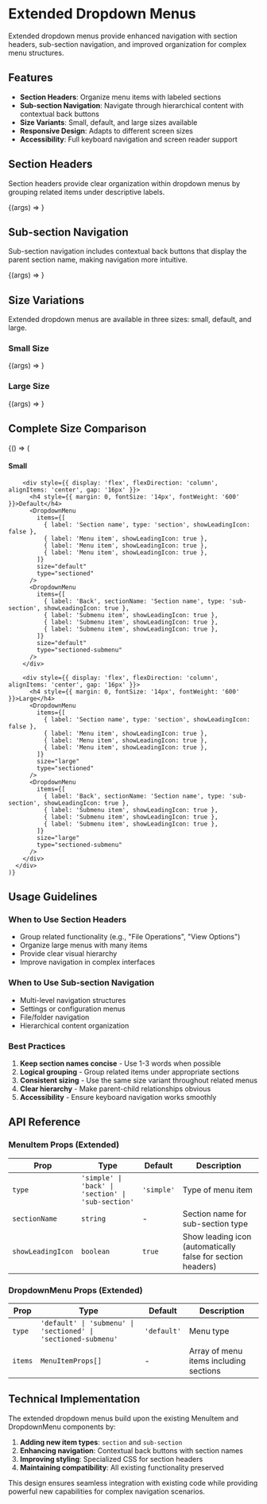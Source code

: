 
<Meta title="Molecules/Extended Dropdown Menus" />

# Extended Dropdown Menus

Extended dropdown menus provide enhanced navigation with section headers, sub-section navigation, and improved organization for complex menu structures.

## Features

- **Section Headers**: Organize menu items with labeled sections
- **Sub-section Navigation**: Navigate through hierarchical content with contextual back buttons
- **Size Variants**: Small, default, and large sizes available
- **Responsive Design**: Adapts to different screen sizes
- **Accessibility**: Full keyboard navigation and screen reader support

## Section Headers

Section headers provide clear organization within dropdown menus by grouping related items under descriptive labels.

<Canvas>
  <Story
    name="Section Headers"
    args={{
      items: [
        { label: 'Section name', type: 'section', showLeadingIcon: false },
        { label: 'Menu item', showLeadingIcon: true },
        { label: 'Menu item', showLeadingIcon: true },
        { label: 'Menu item', showLeadingIcon: true },
      ],
      size: 'default',
      type: 'sectioned',
    }}
  >
    {(args) => <DropdownMenu {...args} />}
  </Story>
</Canvas>

## Sub-section Navigation

Sub-section navigation includes contextual back buttons that display the parent section name, making navigation more intuitive.

<Canvas>
  <Story
    name="Sub-section Navigation"
    args={{
      items: [
        { label: 'Back', sectionName: 'Section name', type: 'sub-section', showLeadingIcon: true },
        { label: 'Submenu item', showLeadingIcon: true },
        { label: 'Submenu item', showLeadingIcon: true },
        { label: 'Submenu item', showLeadingIcon: true },
      ],
      size: 'default',
      type: 'sectioned-submenu',
    }}
  >
    {(args) => <DropdownMenu {...args} />}
  </Story>
</Canvas>

## Size Variations

Extended dropdown menus are available in three sizes: small, default, and large.

### Small Size

<Canvas>
  <Story
    name="Small Extended Menu"
    args={{
      items: [
        { label: 'Section name', type: 'section', showLeadingIcon: false },
        { label: 'Menu item', showLeadingIcon: true },
        { label: 'Menu item', showLeadingIcon: true },
        { label: 'Menu item', showLeadingIcon: true },
      ],
      size: 'small',
      type: 'sectioned',
    }}
  >
    {(args) => <DropdownMenu {...args} />}
  </Story>
</Canvas>

### Large Size

<Canvas>
  <Story
    name="Large Extended Menu"
    args={{
      items: [
        { label: 'Section name', type: 'section', showLeadingIcon: false },
        { label: 'Menu item', showLeadingIcon: true },
        { label: 'Menu item', showLeadingIcon: true },
        { label: 'Menu item', showLeadingIcon: true },
      ],
      size: 'large',
      type: 'sectioned',
    }}
  >
    {(args) => <DropdownMenu {...args} />}
  </Story>
</Canvas>

## Complete Size Comparison

<Canvas>
  <Story name="All Extended Sizes">
    {() => (
      <div style={{ display: 'flex', gap: '24px', alignItems: 'flex-start', flexWrap: 'wrap' }}>
        <div style={{ display: 'flex', flexDirection: 'column', alignItems: 'center', gap: '16px' }}>
          <h4 style={{ margin: 0, fontSize: '14px', fontWeight: '600' }}>Small</h4>
          <DropdownMenu 
            items={[
              { label: 'Section name', type: 'section', showLeadingIcon: false },
              { label: 'Menu item', showLeadingIcon: true },
              { label: 'Menu item', showLeadingIcon: true },
              { label: 'Menu item', showLeadingIcon: true },
            ]} 
            size="small" 
            type="sectioned" 
          />
          <DropdownMenu 
            items={[
              { label: 'Back', sectionName: 'Section name', type: 'sub-section', showLeadingIcon: true },
              { label: 'Submenu item', showLeadingIcon: true },
              { label: 'Submenu item', showLeadingIcon: true },
              { label: 'Submenu item', showLeadingIcon: true },
            ]} 
            size="small" 
            type="sectioned-submenu" 
          />
        </div>
        
        <div style={{ display: 'flex', flexDirection: 'column', alignItems: 'center', gap: '16px' }}>
          <h4 style={{ margin: 0, fontSize: '14px', fontWeight: '600' }}>Default</h4>
          <DropdownMenu 
            items={[
              { label: 'Section name', type: 'section', showLeadingIcon: false },
              { label: 'Menu item', showLeadingIcon: true },
              { label: 'Menu item', showLeadingIcon: true },
              { label: 'Menu item', showLeadingIcon: true },
            ]} 
            size="default" 
            type="sectioned" 
          />
          <DropdownMenu 
            items={[
              { label: 'Back', sectionName: 'Section name', type: 'sub-section', showLeadingIcon: true },
              { label: 'Submenu item', showLeadingIcon: true },
              { label: 'Submenu item', showLeadingIcon: true },
              { label: 'Submenu item', showLeadingIcon: true },
            ]} 
            size="default" 
            type="sectioned-submenu" 
          />
        </div>
        
        <div style={{ display: 'flex', flexDirection: 'column', alignItems: 'center', gap: '16px' }}>
          <h4 style={{ margin: 0, fontSize: '14px', fontWeight: '600' }}>Large</h4>
          <DropdownMenu 
            items={[
              { label: 'Section name', type: 'section', showLeadingIcon: false },
              { label: 'Menu item', showLeadingIcon: true },
              { label: 'Menu item', showLeadingIcon: true },
              { label: 'Menu item', showLeadingIcon: true },
            ]} 
            size="large" 
            type="sectioned" 
          />
          <DropdownMenu 
            items={[
              { label: 'Back', sectionName: 'Section name', type: 'sub-section', showLeadingIcon: true },
              { label: 'Submenu item', showLeadingIcon: true },
              { label: 'Submenu item', showLeadingIcon: true },
              { label: 'Submenu item', showLeadingIcon: true },
            ]} 
            size="large" 
            type="sectioned-submenu" 
          />
        </div>
      </div>
    )}
  </Story>
</Canvas>

## Usage Guidelines

### When to Use Section Headers

- Group related functionality (e.g., "File Operations", "View Options")
- Organize large menus with many items
- Provide clear visual hierarchy
- Improve navigation in complex interfaces

### When to Use Sub-section Navigation

- Multi-level navigation structures
- Settings or configuration menus
- File/folder navigation
- Hierarchical content organization

### Best Practices

1. **Keep section names concise** - Use 1-3 words when possible
2. **Logical grouping** - Group related items under appropriate sections
3. **Consistent sizing** - Use the same size variant throughout related menus
4. **Clear hierarchy** - Make parent-child relationships obvious
5. **Accessibility** - Ensure keyboard navigation works smoothly

## API Reference

### MenuItem Props (Extended)

| Prop | Type | Default | Description |
|------|------|---------|-------------|
| `type` | `'simple' \| 'back' \| 'section' \| 'sub-section'` | `'simple'` | Type of menu item |
| `sectionName` | `string` | - | Section name for sub-section type |
| `showLeadingIcon` | `boolean` | `true` | Show leading icon (automatically false for section headers) |

### DropdownMenu Props (Extended)

| Prop | Type | Default | Description |
|------|------|---------|-------------|
| `type` | `'default' \| 'submenu' \| 'sectioned' \| 'sectioned-submenu'` | `'default'` | Menu type |
| `items` | `MenuItemProps[]` | - | Array of menu items including sections |

## Technical Implementation

The extended dropdown menus build upon the existing MenuItem and DropdownMenu components by:

1. **Adding new item types**: `section` and `sub-section`
2. **Enhancing navigation**: Contextual back buttons with section names  
3. **Improving styling**: Specialized CSS for section headers
4. **Maintaining compatibility**: All existing functionality preserved

This design ensures seamless integration with existing code while providing powerful new capabilities for complex navigation scenarios.
